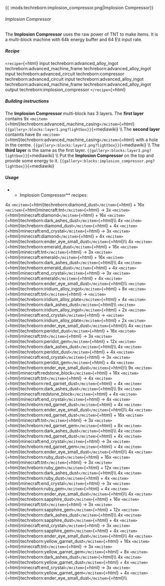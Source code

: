 {{ :mods:techreborn:implosion_compressor.png|Implosion
Compressor}}

###### Implosion Compressor

The **Implosion Compressor** uses the raw power of TNT to make
items. It is a multi-block machine with 64k energy buffer and 64 E\\t
input rate.

##### Recipe

`<recipe>`{=html} input techreborn:advanced_alloy_ingot
techreborn:advanced_machine_frame techreborn:advanced_alloy_ingot input
techreborn:advanced_circuit techreborn:compressor
techreborn:advanced_circuit input techreborn:advanced_alloy_ingot
techreborn:advanced_machine_frame techreborn:advanced_alloy_ingot output
techreborn:implosion_compressor `</recipe>`{=html}

##### Building instructions

The **Implosion Compressor** multi-block has 3 layers. The **first
layer** contains 9x
`<mcitem>`{=html}techreborn:advanced_machine_casing`</mcitem>`{=html}
`{{gallery>:blocks:layer1.png?lightbox}}`{=mediawiki} \\\\ The
**second layer** containts have 8x
`<mcitem>`{=html}techreborn:advanced_machine_casing`</mcitem>`{=html}
with a hole in the centre.
`{{gallery>:blocks:layer2.png?lightbox}}`{=mediawiki} \\\\ The **third
layer** is the same as the first layer.
`{{gallery>:blocks:layer3.png?lightbox}}`{=mediawiki} \\\\ Put the
**Implosion Compressor** on the top and provide some energy to it.
`{{gallery>:blocks:implosion_compressor.png?lightbox}}`{=mediawiki}

##### Usage

-   -   Implosion Compressor** recipes:

4x `<mcitem>`{=html}techreborn:diamond_dust`</mcitem>`{=html} + 16x
`<mcitem>`{=html}minecraft:tnt`</mcitem>`{=html} -\> 3x
`<mcitem>`{=html}minecraft:diamond`</mcitem>`{=html} + 16x
`<mcitem>`{=html}techreborn:dark_ashes_dust`</mcitem>`{=html}\\\\ 4x
`<mcitem>`{=html}techreborn:diamond_dust`</mcitem>`{=html} + 4x
`<mcitem>`{=html}minecraft:end_crystal`</mcitem>`{=html} -\> 3x
`<mcitem>`{=html}minecraft:diamond`</mcitem>`{=html} + 4x
`<mcitem>`{=html}techreborn:ender_eye_small_dust`</mcitem>`{=html}\\\\
4x `<mcitem>`{=html}techreborn:emerald_dust`</mcitem>`{=html} + 16x
`<mcitem>`{=html}minecraft:tnt`</mcitem>`{=html} -\> 3x
`<mcitem>`{=html}minecraft:emerald`</mcitem>`{=html} + 16x
`<mcitem>`{=html}techreborn:dark_ashes_dust`</mcitem>`{=html}\\\\ 4x
`<mcitem>`{=html}techreborn:emerald_dust`</mcitem>`{=html} + 4x
`<mcitem>`{=html}minecraft:end_crystal`</mcitem>`{=html} -\> 3x
`<mcitem>`{=html}minecraft:emerald`</mcitem>`{=html} + 4x
`<mcitem>`{=html}techreborn:ender_eye_small_dust`</mcitem>`{=html}\\\\
`<mcitem>`{=html}techreborn:iridium_alloy_ingot`</mcitem>`{=html} + 8x
`<mcitem>`{=html}minecraft:tnt`</mcitem>`{=html} -\>
`<mcitem>`{=html}techreborn:iridium_alloy_plate`</mcitem>`{=html} + 4x
`<mcitem>`{=html}techreborn:dark_ashes_dust`</mcitem>`{=html}\\\\
`<mcitem>`{=html}techreborn:iridium_alloy_ingot`</mcitem>`{=html} + 2x
`<mcitem>`{=html}minecraft:end_crystal`</mcitem>`{=html} -\>
`<mcitem>`{=html}techreborn:iridium_alloy_plate`</mcitem>`{=html} + 2x
`<mcitem>`{=html}techreborn:ender_eye_small_dust`</mcitem>`{=html}\\\\
4x `<mcitem>`{=html}techreborn:peridot_dust`</mcitem>`{=html} + 16x
`<mcitem>`{=html}minecraft:tnt`</mcitem>`{=html} -\> 3x
`<mcitem>`{=html}techreborn:peridot_gem`</mcitem>`{=html} + 12x
`<mcitem>`{=html}techreborn:dark_ashes_dust`</mcitem>`{=html}\\\\ 4x
`<mcitem>`{=html}techreborn:peridot_dust`</mcitem>`{=html} + 4x
`<mcitem>`{=html}minecraft:end_crystal`</mcitem>`{=html} -\> 3x
`<mcitem>`{=html}techreborn:peridot_gem`</mcitem>`{=html} + 4x
`<mcitem>`{=html}techreborn:ender_eye_small_dust`</mcitem>`{=html}\\\\
9x `<mcitem>`{=html}minecraft:redstone_block`</mcitem>`{=html} + 16x
`<mcitem>`{=html}minecraft:tnt`</mcitem>`{=html} -\> 4x
`<mcitem>`{=html}techreborn:red_garnet_dust`</mcitem>`{=html} + 4x
`<mcitem>`{=html}techreborn:dark_ashes_dust`</mcitem>`{=html}\\\\ 9x
`<mcitem>`{=html}minecraft:redstone_block`</mcitem>`{=html} + 4x
`<mcitem>`{=html}minecraft:end_crystal`</mcitem>`{=html} -\> 4x
`<mcitem>`{=html}techreborn:red_garnet_dust`</mcitem>`{=html} + 4x
`<mcitem>`{=html}techreborn:ender_eye_small_dust`</mcitem>`{=html}\\\\
4x `<mcitem>`{=html}techreborn:red_garnet_dust`</mcitem>`{=html} + 16x
`<mcitem>`{=html}minecraft:tnt`</mcitem>`{=html} -\> 3x
`<mcitem>`{=html}techreborn:red_garnet_gem`</mcitem>`{=html} + 8x
`<mcitem>`{=html}techreborn:dark_ashes_dust`</mcitem>`{=html}\\\\ 4x
`<mcitem>`{=html}techreborn:red_garnet_dust`</mcitem>`{=html} + 4x
`<mcitem>`{=html}minecraft:end_crystal`</mcitem>`{=html} -\> 3x
`<mcitem>`{=html}techreborn:red_garnet_gem`</mcitem>`{=html} + 4x
`<mcitem>`{=html}techreborn:ender_eye_small_dust`</mcitem>`{=html}\\\\
4x `<mcitem>`{=html}techreborn:ruby_dust`</mcitem>`{=html} + 16x
`<mcitem>`{=html}minecraft:tnt`</mcitem>`{=html} -\> 3x
`<mcitem>`{=html}techreborn:ruby_gem`</mcitem>`{=html} + 12x
`<mcitem>`{=html}techreborn:dark_ashes_dust`</mcitem>`{=html}\\\\ 4x
`<mcitem>`{=html}techreborn:ruby_dust`</mcitem>`{=html} + 4x
`<mcitem>`{=html}minecraft:end_crystal`</mcitem>`{=html} -\> 3x
`<mcitem>`{=html}techreborn:ruby_gem`</mcitem>`{=html} + 4x
`<mcitem>`{=html}techreborn:ender_eye_small_dust`</mcitem>`{=html}\\\\
4x `<mcitem>`{=html}techreborn:sapphire_dust`</mcitem>`{=html} + 16x
`<mcitem>`{=html}minecraft:tnt`</mcitem>`{=html} -\> 3x
`<mcitem>`{=html}techreborn:sapphire_gem`</mcitem>`{=html} + 12x
`<mcitem>`{=html}techreborn:dark_ashes_dust`</mcitem>`{=html}\\\\ 4x
`<mcitem>`{=html}techreborn:sapphire_dust`</mcitem>`{=html} + 4x
`<mcitem>`{=html}minecraft:end_crystal`</mcitem>`{=html} -\> 3x
`<mcitem>`{=html}techreborn:sapphire_gem`</mcitem>`{=html} + 4x
`<mcitem>`{=html}techreborn:ender_eye_small_dust`</mcitem>`{=html}\\\\
4x `<mcitem>`{=html}techreborn:yellow_garnet_dust`</mcitem>`{=html} +
16x `<mcitem>`{=html}minecraft:tnt`</mcitem>`{=html} -\> 3x
`<mcitem>`{=html}techreborn:yellow_garnet_gem`</mcitem>`{=html} + 8x
`<mcitem>`{=html}techreborn:dark_ashes_dust`</mcitem>`{=html}\\\\ 4x
`<mcitem>`{=html}techreborn:yellow_garnet_dust`</mcitem>`{=html} + 4x
`<mcitem>`{=html}minecraft:end_crystal`</mcitem>`{=html} -\> 3x
`<mcitem>`{=html}techreborn:yellow_garnet_gem`</mcitem>`{=html} + 4x
`<mcitem>`{=html}techreborn:ender_eye_small_dust`</mcitem>`{=html}\\\\
